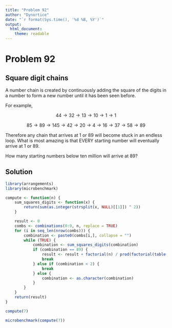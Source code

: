 ```yaml
---
title: "Problem 92"
author: "Dynortice"
date: "`r format(Sys.time(), '%d %B, %Y')`"
output:
  html_document:
    theme: readable
---
```

# Problem 92
## Square digit chains

A number chain is created by continuously adding the square of the digits in a number to form a new number until it has been seen before.

For example,

$$44 \to 32 \to 13 \to 10 \to 1 \to 1$$

$$85 \to 89 \to 145 \to 42 \to 20 \to 4 \to 16 \to 37 \to 58 \to 89$$

Therefore any chain that arrives at $1$ or $89$ will become stuck in an endless loop. What is most amazing is that EVERY starting number will eventually arrive at $1$ or $89$.

How many starting numbers below ten million will arrive at $89$?

## Solution
```r
library(arrangements)
library(microbenchmark)
```
```r
compute <- function(n) {
    sum_squares_digits <- function(x) {
        return(sum(as.integer(strsplit(x, NULL)[[1]]) ^ 2))
    }

    result <- 0
    combs <- combinations(0:9, n, replace = TRUE)
    for (i in seq_len(nrow(combs))) {
        combination <- paste0(combs[i,], collapse = "")
        while (TRUE) {
            combination <- sum_squares_digits(combination)
            if (combination == 89) {
                result <- result + factorial(n) / prod(factorial(table(combs[i, ])))
                break
            } else if (combination < 2) {
                break
            } else {
                combination <- as.character(combination)
            }
        }
    }
    return(result)
}
```
```r
compute(7)
```
```r
microbenchmark(compute(7))
```
